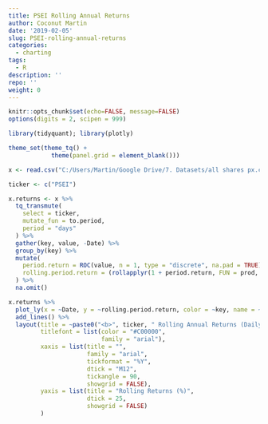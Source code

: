 ```yaml
---
title: PSEI Rolling Annual Returns
author: Coconut Martin
date: '2019-02-05'
slug: PSEI-rolling-annual-returns
categories:
  - charting
tags:
  - R
description: ''
repo: ''
weight: 0
---
```


```r
knitr::opts_chunk$set(echo=FALSE, message=FALSE)
options(digits = 2, scipen = 999)

library(tidyquant); library(plotly)

theme_set(theme_tq() +
            theme(panel.grid = element_blank()))

x <- read.csv("C:/Users/Martin/Google Drive/7. Datasets/all shares px.csv") %>% mutate(Date = dmy(Date))
```

```r
ticker <- c("PSEI")

x.returns <- x %>% 
  tq_transmute(
    select = ticker,
    mutate_fun = to.period,
    period = "days"
  ) %>% 
  gather(key, value, -Date) %>% 
  group_by(key) %>% 
  mutate(
    period.return = ROC(value, n = 1, type = "discrete", na.pad = TRUE),
    rolling.period.return = (rollapplyr(1 + period.return, FUN = prod, width = 252*1, na.rm = TRUE, na.pad = TRUE) - 1) * 100
  ) %>% 
  na.omit()

x.returns %>% 
  plot_ly(x = ~Date, y = ~rolling.period.return, color = ~key, name = ~key, colors = "#C00000") %>% 
  add_lines() %>% 
  layout(title = ~paste0("<b>", ticker, " Rolling Annual Returns (Daily Interval) </b>"),
         titlefont = list(color = "#C00000",
                          family = "arial"),
         xaxis = list(title = "",
                      family = "arial",
                      tickformat = "%Y",
                      dtick = "M12",
                      tickangle = 90,
                      showgrid = FALSE),
         yaxis = list(title = "Rolling Returns (%)",
                      dtick = 25,
                      showgrid = FALSE)
         )
```


